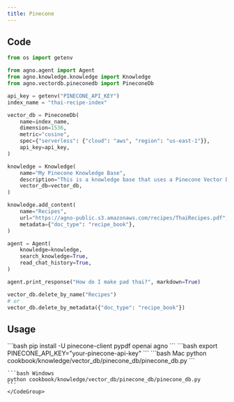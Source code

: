 ```yaml
---
title: Pinecone 
---
```


## Code

```python cookbook/knowledge/vector_db/pinecone_db/pinecone_db.py
from os import getenv

from agno.agent import Agent
from agno.knowledge.knowledge import Knowledge
from agno.vectordb.pineconedb import PineconeDb

api_key = getenv("PINECONE_API_KEY")
index_name = "thai-recipe-index"

vector_db = PineconeDb(
    name=index_name,
    dimension=1536,
    metric="cosine",
    spec={"serverless": {"cloud": "aws", "region": "us-east-1"}},
    api_key=api_key,
)

knowledge = Knowledge(
    name="My Pinecone Knowledge Base",
    description="This is a knowledge base that uses a Pinecone Vector DB",
    vector_db=vector_db,
)

knowledge.add_content(
    name="Recipes",
    url="https://agno-public.s3.amazonaws.com/recipes/ThaiRecipes.pdf",
    metadata={"doc_type": "recipe_book"},
)

agent = Agent(
    knowledge=knowledge,
    search_knowledge=True,
    read_chat_history=True,
)

agent.print_response("How do I make pad thai?", markdown=True)

vector_db.delete_by_name("Recipes")
# or
vector_db.delete_by_metadata({"doc_type": "recipe_book"})
```

## Usage

<Steps>
  <Snippet file="create-venv-step.mdx" />

  <Step title="Install libraries">
    ```bash
    pip install -U pinecone-client pypdf openai agno
    ```
  </Step>

  <Step title="Set environment variables">
    ```bash
    export PINECONE_API_KEY="your-pinecone-api-key"
    ```
  </Step>

  <Step title="Run Agent">
    <CodeGroup>
    ```bash Mac
    python cookbook/knowledge/vector_db/pinecone_db/pinecone_db.py
    ```

    ```bash Windows
    python cookbook/knowledge/vector_db/pinecone_db/pinecone_db.py
    ```
    </CodeGroup>
  </Step>
</Steps>
